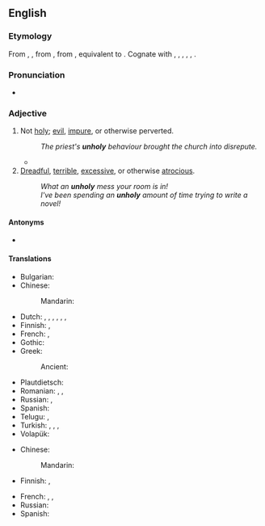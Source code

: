 ==English==

===Etymology===
From {{inh|en|enm|unholi}}, {{m|enm|unhaliȝ}}, from {{inh|en|ang|unhāliġ}}, from {{inh|en|gem-pro|*unhailagaz}}, equivalent to {{prefix|en|un|holy}}. Cognate with {{cog|sco|unhaly}}, {{cog|nl|onheilig}}, {{cog|nds-de|unhillig}}, {{cog|de|unheilig}}, {{cog|da|uhellig}}, {{cog|sv|ohelig}}.

===Pronunciation===
* {{rhymes|en|əʊli|s=3}}

===Adjective===
{{en-adj|er|more}}

# Not [[holy]]; {{lb|en|by extension}} [[evil]], [[impure]], or otherwise perverted.
#: ''The priest's '''unholy''' behaviour brought the church into disrepute.''
#* {{quote-book|1=en|year=1887|author=H. Rider Haggard|authorlink=H. Rider Haggard|title=She: A History of Adventure|url=http://www.gutenberg.org/files/3155/3155-0.txt|passage=Presently, however, this pleasing piece was interrupted. Suddenly there was a slight commotion, and a large powerful woman, whom I had noted as one of the most vigorous of the dancers, came, made mad and drunken with '''unholy''' excitement, bounding and staggering towards us, shrieking out as she came: - `I want a Black Goat, I must have a Black Goat, bring me a Black Goat!' and down she fell upon the rocky floor foaming and writhing, and shrieking for a Black Goat, about as hideous a spectacle as can well be conceived.}}
# [[dreadful|Dreadful]], [[terrible]], [[excessive]], or otherwise [[atrocious]].
#: ''What an '''unholy''' mess your room is in!''
#: ''I've been spending an '''unholy''' amount of time trying to write a novel!''

====Antonyms====
* {{l|en|holy}}

====Translations====
{{trans-top|evil}}
* Bulgarian: {{t+|bg| нечестив}}
* Chinese:
*: Mandarin: {{t-needed|cmn}}
* Dutch: {{t+|nl|euvel}}, {{t+|nl|kwaad}}, {{t+|nl|kwaadaardig}}, {{t+|nl|boos}}, {{t+|nl|boosaardig}}, {{t+|nl|slecht}}, {{t+|nl|onheilig}}
* Finnish: {{t|fi|epäpyhä}}, {{t+|fi|jumalaton}}
* French: {{t+|fr|impie}}, {{t+|fr|maléfique}}
* Gothic: {{t|got|𐌿𐌽𐌰𐌹𐍂𐌺𐌽𐍃}}
* Greek:
*: Ancient: {{t|grc|ἀνόσιος}}
{{trans-mid}}
* Plautdietsch: {{t|pdt|onheilich}}
* Romanian: {{t+|ro|rău}}, {{t|ro|nesfânt}}, {{t+|ro|afurisit}}
* Russian: {{t+|ru|нечестивый}}, {{t+|ru|порочный}}
* Spanish: {{t+|es|impío}}
* Telugu: {{t|te|అపవిత్రమైన}}, {{t|te|అపవిత్ర}}
* Turkish: {{t+|tr|kötü}}, {{t+|tr|fena}}, {{t+|tr|kem}}, {{t|tr|şeytanî}}
* Volapük: {{t+|vo|nesaludik}}
{{trans-bottom}}

{{trans-top|dreadful}}
* Chinese:
*: Mandarin: {{t-needed|cmn}}
* Finnish: {{t+|fi|jumalaton}}, {{t+|fi|kaamea}}
{{trans-mid}}
* French: {{t+|fr|sacré}}, {{qualifier|colloquial}} {{t+|fr|foutu}}, {{t+|fr|atroce}}
* Russian: {{t-needed|ru}}
* Spanish: {{t+|es|horroroso}}
{{trans-bottom}}